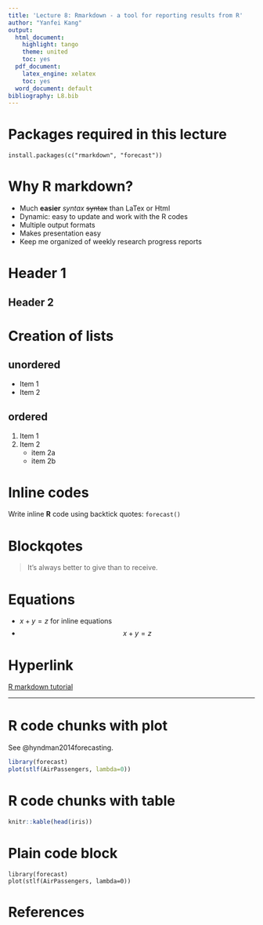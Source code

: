 ```yaml
---
title: 'Lecture 8: Rmarkdown - a tool for reporting results from R'
author: "Yanfei Kang"
output:
  html_document:
    highlight: tango
    theme: united
    toc: yes
  pdf_document:
    latex_engine: xelatex
    toc: yes
  word_document: default
bibliography: L8.bib
---
```



# Packages required in this lecture

```
install.packages(c("rmarkdown", "forecast"))
```


# Why R markdown?

- Much **easier** *syntax* ~~syntax~~ than LaTex or Html
- Dynamic: easy to update and work with the R codes
- Multiple output formats
- Makes presentation easy
- Keep me organized of weekly research progress reports


# Header 1
## Header 2


# Creation of lists
## unordered
- Item 1
- Item 2

## ordered
1. Item 1
2. Item 2
    + item 2a
    + item 2b


# Inline codes
Write inline **R** code using backtick quotes: `forecast()`


# Blockqotes
> It's always better to give than to receive.


# Equations

- $x + y = z$ for inline equations
- $$ x + y = z $$ 


# Hyperlink

[R markdown tutorial](http://rmarkdown.rstudio.com)

************************************


# R code chunks with plot 

See @hyndman2014forecasting.

```r
library(forecast)
plot(stlf(AirPassengers, lambda=0))
```


# R code chunks with table
```r
knitr::kable(head(iris))
```



# Plain code block 

```
library(forecast)
plot(stlf(AirPassengers, lambda=0))
```


# References




